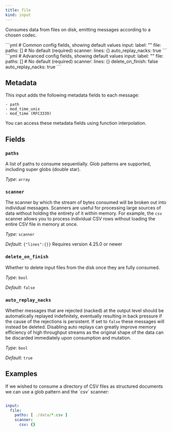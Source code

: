 ```yaml
---
title: file
kind: input
---
```


Consumes data from files on disk, emitting messages according to a chosen codec.


<Tabs>
<TabItem label="Common">
```yml
# Common config fields, showing default values
input:
  label: ""
  file:
    paths: [] # No default (required)
    scanner:
      lines: {}
    auto_replay_nacks: true
```
</TabItem>
<TabItem label="Advanced">
```yml
# Advanced config fields, showing default values
input:
  label: ""
  file:
    paths: [] # No default (required)
    scanner:
      lines: {}
    delete_on_finish: false
    auto_replay_nacks: true
```
</TabItem>
</Tabs>

## Metadata

This input adds the following metadata fields to each message:

```text
- path
- mod_time_unix
- mod_time (RFC3339)
```

You can access these metadata fields using
function interpolation.

## Fields

### `paths`

A list of paths to consume sequentially. Glob patterns are supported, including super globs (double star).


*Type*: `array`


### `scanner`

The scanner by which the stream of bytes consumed will be broken out into individual messages. Scanners are useful for processing large sources of data without holding the entirety of it within memory. For example, the `csv` scanner allows you to process individual CSV rows without loading the entire CSV file in memory at once.


*Type*: `scanner`

*Default*: `{"lines":{}}`
Requires version 4.25.0 or newer

### `delete_on_finish`

Whether to delete input files from the disk once they are fully consumed.


*Type*: `bool`

*Default*: `false`

### `auto_replay_nacks`

Whether messages that are rejected (nacked) at the output level should be automatically replayed indefinitely, eventually resulting in back pressure if the cause of the rejections is persistent. If set to `false` these messages will instead be deleted. Disabling auto replays can greatly improve memory efficiency of high throughput streams as the original shape of the data can be discarded immediately upon consumption and mutation.


*Type*: `bool`

*Default*: `true`

## Examples

<Tabs>
<TabItem label="Read a Bunch of CSVs">
If we wished to consume a directory of CSV files as structured documents we can use a glob pattern and the `csv` scanner:

```yaml

input:
  file:
    paths: [ ./data/*.csv ]
    scanner:
      csv: {}

```

</TabItem>
</Tabs>


